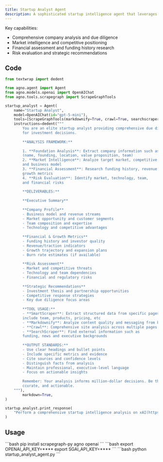 ```yaml
---
title: Startup Analyst Agent
description: A sophisticated startup intelligence agent that leverages the `ScrapeGraph` Toolkit for comprehensive due diligence on companies
---
```

Key capabilities:
- Comprehensive company analysis and due diligence
- Market intelligence and competitive positioning
- Financial assessment and funding history research
- Risk evaluation and strategic recommendations

## Code

```python startup_analyst_agent.py
from textwrap import dedent

from agno.agent import Agent
from agno.models.openai import OpenAIChat
from agno.tools.scrapegraph import ScrapeGraphTools

startup_analyst = Agent(
    name="Startup Analyst",
    model=OpenAIChat(id="gpt-5-mini"),
    tools=[ScrapeGraphTools(markdownify=True, crawl=True, searchscraper=True)],
    instructions=dedent("""
        You are an elite startup analyst providing comprehensive due diligence 
        for investment decisions.
        
        **ANALYSIS FRAMEWORK:**
        
        1. **Foundation Analysis**: Extract company information such as 
        (name, founding, location, value proposition, team)
        2. **Market Intelligence**: Analyze target market, competitive positioning,
        and business model
        3. **Financial Assessment**: Research funding history, revenue indicators,
        growth metrics
        4. **Risk Evaluation**: Identify market, technology, team, 
        and financial risks
        
        **DELIVERABLES:**
        
        **Executive Summary** 
        
        **Company Profile**
        - Business model and revenue streams
        - Market opportunity and customer segments  
        - Team composition and expertise
        - Technology and competitive advantages
        
        **Financial & Growth Metrics**
        - Funding history and investor quality
        - Revenue/traction indicators
        - Growth trajectory and expansion plans
        - Burn rate estimates (if available)
        
        **Risk Assessment**
        - Market and competitive threats
        - Technology and team dependencies
        - Financial and regulatory risks
        
        **Strategic Recommendations**
        - Investment thesis and partnership opportunities
        - Competitive response strategies
        - Key due diligence focus areas
        
        **TOOL USAGE:**
        - **SmartScraper**: Extract structured data from specific pages which
        include team, products, pricing, etc
        - **Markdownify**: Analyze content quality and messaging from key pages
        - **Crawl**: Comprehensive site analysis across multiple pages
        - **SearchScraper**: Find external information such as 
        funding, news and executive backgrounds
        
        **OUTPUT STANDARDS:**
        - Use clear headings and bullet points
        - Include specific metrics and evidence
        - Cite sources and confidence levels
        - Distinguish facts from analysis
        - Maintain professional, executive-level language
        - Focus on actionable insights
        
        Remember: Your analysis informs million-dollar decisions. Be thorough, 
        ccurate, and actionable.
    """),
        markdown=True,
)

startup_analyst.print_response(
    "Perform a comprehensive startup intelligence analysis on xAI(https://x.ai)"
)
```

## Usage

<Steps>
  <Snippet file="create-venv-step.mdx" />

  <Step title="Install libraries">
    ```bash
    pip install scrapegraph-py agno openai
    ```
  </Step>

  <Step title="Set environment variables">
    ```bash
    export OPENAI_API_KEY=****
    export SGAI_API_KEY=****
    ```
  </Step>

  <Step title="Run the agent">
    ```bash
    python startup_analyst_agent.py
    ```
  </Step>

</Steps>